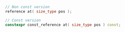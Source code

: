 ```cpp
// Non const version
reference at( size_type pos );

// Const version
constexpr const_reference at( size_type pos ) const;
```
